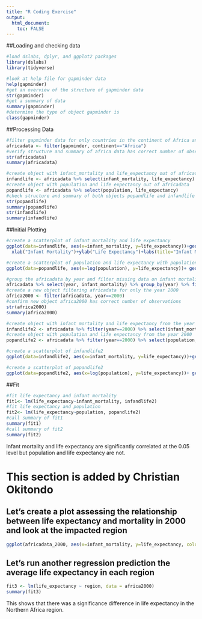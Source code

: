 ```yaml
---
title: "R Coding Exercise"
output:
  html_document:
    toc: FALSE
---
```


##Loading and checking data
```r
#load dslabs, dplyr, and ggplot2 packages
library(dslabs)
library(tidyverse)
```


```r
#look at help file for gapminder data
help(gapminder)
#get an overview of the structure of gapminder data
str(gapminder)
#get a summary of data
summary(gapminder)
#determine the type of object gapminder is
class(gapminder)
```
##Processing Data
```r
#filter gapminder data for only countries in the continent of Africa and assign to africadata
africadata <- filter(gapminder, continent=="Africa")
#verify structure and summary of africa data has correct number of observations
str(africadata)
summary(africadata)
```
```r
#create object with infant_mortality and life_expectancy out of africadata
infandlife <- africadata %>% select(infant_mortality, life_expectancy)
#create object with population and life expectancy out of africadata
popandlife <- africadata %>% select(population, life_expectancy)
#check structure and summary of both objects popandlife and infandlife
str(popandlife)
summary(popandlife)
str(infandlife)
summary(infandlife)
```
##Initial Plotting
```r
#create a scatterplot of infant_mortality and life_expectancy
ggplot(data=infandlife, aes(x=infant_mortality, y=life_expectancy))+geom_point()+
  xlab("Infant Mortality")+ylab("Life Expectancy")+labs(title="Infant Mortality vs. Life Expectancy")
```


```r
#create a scatterplot of population and life expectancy with population on the log scale
ggplot(data=popandlife, aes(x=log(population), y=life_expectancy))+ geom_point()+xlab("Population")+ylab("Life Expectancy")+labs(title="Population vs. Life Expectancy")
```
```r
#group the africadata by year and filter missing data on infant mortality by year
africadata %>% select(year, infant_mortality) %>% group_by(year) %>% filter(is.na(infant_mortality)) %>% count()
#create a new object filtering africadata for only the year 2000
africa2000 <- filter(africadata, year==2000)
#confirm new object africa2000 has correct number of observations
str(africa2000)
summary(africa2000)
```
```r
#create object with infant mortality and life expectancy from the year 2000
infandlife2 <- africadata %>% filter(year==2000) %>% select(infant_mortality, life_expectancy)
#create object with population and life expectancy from the year 2000
popandlife2 <- africadata %>% filter(year==2000) %>% select(population, life_expectancy)
```


```r
#create a scatterplot of infandlife2
ggplot(data=infandlife2, aes(x=infant_mortality, y=life_expectancy))+geom_point()+labs(title="Infant Mortality vs. Life Expectancy in 2000")+xlab("Infant Mortality")+ylab("Life Expectancy")
```
```r
#create a scatterplot of popandlife2
ggplot(data=popandlife2, aes(x=log(population), y=life_expectancy))+ geom_point()+xlab("Log Population")+ylab("Life Expectancy")+labs(title="Population vs. Life Expectancy in 2000")
```
##Fit
```r
#fit life expectancy and infant mortality
fit1<- lm(life_expectancy~infant_mortality, infandlife2)
#fit life expectancy and population
fit2<- lm(life_expectancy~population, popandlife2)
#call summary of fit1
summary(fit1)
#call summary of fit2
summary(fit2)
```
Infant mortality and life expectancy are significantly correlated at the 0.05 level but population and life expectancy are not.

# This section is added by Christian Okitondo

## Let's create a plot assessing the relationship between life expectancy and mortality in 2000 and look at the impacted region
```r
ggplot(africadata_2000, aes(x=infant_mortality, y=life_expectancy, color=region)) +geom_point()
```


## Let's run another regression prediction the average life expectancy in each region
```r
fit3 <- lm(life_expectancy ~ region, data = africa2000)
summary(fit3)
```

This shows that there was a significance difference in life expectancy in the Northern Africa region.
